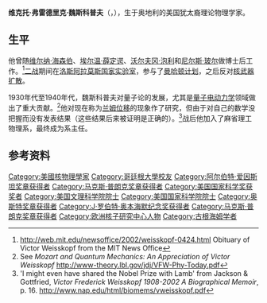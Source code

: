 {{Infobox scientist
| name = 维克托·魏斯科普夫<br />Victor Weisskopft
| image = VictorWeisskopft-LosAlamos.jpg
| caption = 1940年代的魏斯科普夫
| birth_date = {{Birth date|1908|9|19|mf=y}}
| birth_place = [[奥匈帝国|奥匈帝国]][[维也纳|维也纳]]
| death_date = {{death date and age|2002|4|22|1908|9|18}}
| death_place = {{USA}}[[马萨诸塞州|马萨诸塞州]][[牛顿_(马萨诸塞州)|牛顿]]
| residence =  [[奥地利|奥地利]]、[[丹麦|丹麦]]、[[德国|德国]]、[[瑞士|瑞士]]、[[美国|美国]]
| nationality= [[奥地利|奥地利]]、[[美国|美国]]
| work_institution = [[莱比锡大学|莱比锡大学]]<br>[[柏林大学|柏林大学]]<br>[[ETH_Zurich|ETH Zurich]]<br>[[尼尔斯·玻尔研究所|玻尔研究所]]<br>[[罗切斯特大学|罗切斯特大学]]<br>[[曼哈顿计划|曼哈顿计划]]<br>[[麻省理工学院|麻省理工学院]]<br>[[欧洲粒子物理研究所|欧洲粒子物理研究所]]
| alma_mater =[[哥廷根大学|哥廷根大学]]
| doctoral_advisor =[[File:Nobel_prize_medal.svg|20px]]   [[马克斯·玻恩|马克斯·玻恩]]  <br>[[File:Nobel_prize_medal.svg|20px]]  [[尤金·维格纳|尤金·维格纳]]  
| doctoral_students = [[大卫·H·弗里希|大卫·H·弗里希]]<br>[[黄克孙|黄克孙]]<br>[[約翰·戴維·傑克遜|約翰·戴維·傑克遜]]<br>[[File:Nobel_prize_medal.svg|20px]]  [[默里·盖尔曼|默里·盖尔曼]]<br>[[罗伯特·H·迪克|罗伯特·H·迪克]]   <!--J.B. French-->
| field = [[物理学|物理学]]
| prizes = [[国家科学奖章|国家科学奖章]] (1980)<br>[[沃尔夫奖|沃尔夫奖]] (1981)<br>[[社会公益奖章|社会公益奖章]] (1991)
| religion = [[无神论|无神论]]<ref>"...Victor Weisskopf, who describes himself as an atheist Viennese Jew...." Quoting from page 14 of ''The Prism of Science,'' by Edna Ullmann-Margalit, [[Springer_Science+Business_Media|Springer]], 1986.</ref>
| footnotes =
}}
'''维克托·弗雷德里克·魏斯科普夫'''（{{lang-de|'''Victor Frederick Weisskopf'''}}，{{bd|1908年|9月19日|2002年|4月22日}}），生于奥地利的美国犹太裔理论物理学家。

==生平==
他曾随[[维尔纳·海森伯|维尔纳·海森伯]]、[[埃尔温·薛定谔|埃尔温·薛定谔]]、[[沃尔夫冈·泡利|沃尔夫冈·泡利]]和[[尼尔斯·玻尔|尼尔斯·玻尔]]做博士后工作。<ref>http://web.mit.edu/newsoffice/2002/weisskopf-0424.html {{WebCite|url=https://www.webcitation.org/67W3TPzkF?url=http://web.mit.edu/newsoffice/2002/weisskopf-0424.html |date=20120508213206 |dateformat=iso }} Obituary of Victor Weisskopf from the MIT News Office</ref>[[二战|二战]]期间在[[洛斯阿拉莫斯国家实验室|洛斯阿拉莫斯国家实验室]]，参与了[[曼哈顿计划|曼哈顿计划]]，之后反对[[核武器扩散|核武器扩散]]。

1930年代至1940年代，魏斯科普夫对量子论的发展，尤其是[[量子电动力学|量子电动力学]]领域做出了重大贡献。<ref>See ''Mozart and Quantum Mechanics: An Appreciation of Victor Weisskopf''  http://www-theory.lbl.gov/jdj/VFW-Phy-Today.pdf</ref>他对现在称为[[兰姆位移|兰姆位移]]的现象作了研究，但由于对自己的数学没把握而没有发表结果（这些结果后来被证明是正确的）。<ref>'I might even have shared the
Nobel Prize with Lamb' from Jackson & Gottfried, ''Victor Frederick Weisskopf 1908-2002 A Biographical Memoir'', p. 16. http://www.nap.edu/html/biomems/vweisskopf.pdf</ref>战后他加入了麻省理工物理系，最终成为系主任。

==参考资料==
{{reflist}}

{{量子场论}}
{{曼哈顿计划}}
{{美国物理学会会长}}
{{Wolf Prize in Physics}}
{{奥斯特奖章获得者}}
{{Winners of the National Medal of Science|physical}}
{{马克斯·普朗克奖章获得者}}
{{阿尔伯特·爱因斯坦奖章获得者}}
{{J·罗伯特·奥本海默纪念奖获得者}}

{{Authority control}}
{{DEFAULTSORT:Weisskopf, Victor Frederick}}
[[Category:美國核物理學家|Category:美國核物理學家]]
[[Category:哥廷根大學校友|Category:哥廷根大學校友]]
[[Category:阿尔伯特·爱因斯坦奖章获得者|Category:阿尔伯特·爱因斯坦奖章获得者]]
[[Category:马克斯·普朗克奖章获得者|Category:马克斯·普朗克奖章获得者]]
[[Category:美国国家科学奖获奖者|Category:美国国家科学奖获奖者]]
[[Category:美国文理科学院院士|Category:美国文理科学院院士]]
[[Category:美国国家科学院院士|Category:美国国家科学院院士]]
[[Category:奥斯特奖章获得者|Category:奥斯特奖章获得者]]
[[Category:J·罗伯特·奥本海默纪念奖获得者|Category:J·罗伯特·奥本海默纪念奖获得者]]
[[Category:马克斯·普朗克奖章获得者|Category:马克斯·普朗克奖章获得者]]
[[Category:欧洲核子研究中心人物|Category:欧洲核子研究中心人物]]
[[Category:古根海姆学者|Category:古根海姆学者]]